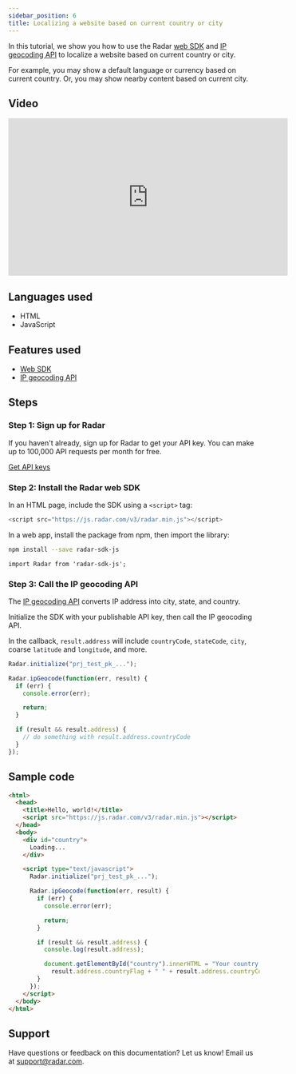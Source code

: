 ```yaml
---
sidebar_position: 6
title: Localizing a website based on current country or city
---
```


In this tutorial, we show you how to use the Radar [web SDK](/sdk/web) and [IP geocoding API](/api#ip-geocode) to localize a website based on current country or city.

For example, you may show a default language or currency based on current country. Or, you may show nearby content based on current city.

## Video

<iframe width="560" height="315" src="https://www.youtube-nocookie.com/embed/yIjPk4nddBA" frameborder="0" allow="accelerometer; autoplay; encrypted-media; gyroscope; picture-in-picture" allowfullscreen></iframe>

## Languages used

- HTML
- JavaScript

## Features used

- [Web SDK](/sdk/web)
- [IP geocoding API](/api#ip-geocode)

## Steps

### Step 1: Sign up for Radar

If you haven't already, sign up for Radar to get your API key. You can make up to 100,000 API requests per month for free.

<a className="btn btn-large btn-primary" href="https://radar.com/signup">Get API keys</a>

### Step 2: Install the Radar web SDK

In an HTML page, include the SDK using a `<script>` tag:

```javascript
<script src="https://js.radar.com/v3/radar.min.js"></script>
```

In a web app, install the package from npm, then import the library:

```bash
npm install --save radar-sdk-js
```

```
import Radar from 'radar-sdk-js';
```

### Step 3: Call the IP geocoding API

The [IP geocoding API](/api#ip-geocode) converts IP address into city, state, and country.

Initialize the SDK with your publishable API key, then call the IP geocoding API.

In the callback, `result.address` will include `countryCode`, `stateCode`, `city`, coarse `latitude` and `longitude`, and more.

```javascript
Radar.initialize("prj_test_pk_...");

Radar.ipGeocode(function(err, result) {
  if (err) {
    console.error(err);

    return;
  }

  if (result && result.address) {
    // do something with result.address.countryCode
  }
});
```

## Sample code

```html
<html>
  <head>
    <title>Hello, world!</title>
    <script src="https://js.radar.com/v3/radar.min.js"></script>
  </head>
  <body>
    <div id="country">
      Loading...
    </div>

    <script type="text/javascript">
      Radar.initialize("prj_test_pk_...");

      Radar.ipGeocode(function(err, result) {
        if (err) {
          console.error(err);

          return;
        }

        if (result && result.address) {
          console.log(result.address);

          document.getElementById("country").innerHTML = "Your country is " +
            result.address.countryFlag + " " + result.address.countryCode;
        }
      });
    </script>
  </body>
</html>
```

## Support

Have questions or feedback on this documentation? Let us know! Email us at [support@radar.com](mailto:support@radar.com).
